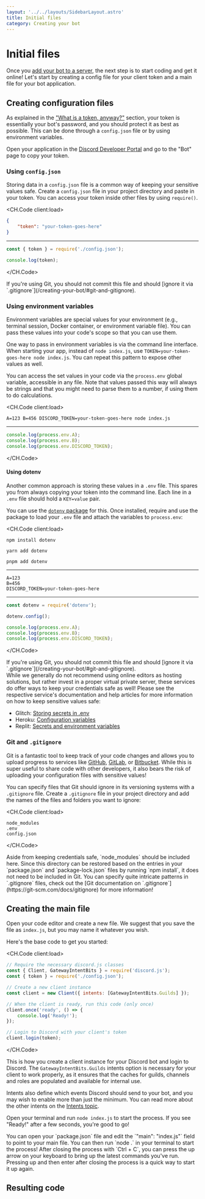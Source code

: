 ```yaml
---
layout: '../../layouts/SidebarLayout.astro'
title: Initial files
category: Creating your bot
---
```



# Initial files

Once you [add your bot to a server](/preparations/adding-your-bot-to-servers.md), the next step is to start coding and get it online! Let's start by creating a config file for your client token and a main file for your bot application.

## Creating configuration files

As explained in the ["What is a token, anyway?"](/preparations/setting-up-a-bot-application.md#what-is-a-token-anyway) section, your token is essentially your bot's password, and you should protect it as best as possible. This can be done through a `config.json` file or by using environment variables.

Open your application in the [Discord Developer Portal](https://discord.com/developers/applications) and go to the "Bot" page to copy your token.

### Using `config.json`

Storing data in a `config.json` file is a common way of keeping your sensitive values safe. Create a `config.json` file in your project directory and paste in your token. You can access your token inside other files by using `require()`.

<CH.Code client:load>

```json config.json
{
	"token": "your-token-goes-here"
}
```

---

```js Usage
const { token } = require('./config.json');

console.log(token);
```

</CH.Code>

<Caution>
	If you're using Git, you should not commit this file and should [ignore it via
	`.gitignore`](/creating-your-bot/#git-and-gitignore).
</Caution>

### Using environment variables

Environment variables are special values for your environment (e.g., terminal session, Docker container, or environment variable file). You can pass these values into your code's scope so that you can use them.

One way to pass in environment variables is via the command line interface. When starting your app, instead of `node index.js`, use `TOKEN=your-token-goes-here node index.js`. You can repeat this pattern to expose other values as well.

You can access the set values in your code via the `process.env` global variable, accessible in any file. Note that values passed this way will always be strings and that you might need to parse them to a number, if using them to do calculations.

<CH.Code client:load>

```shellscript Command line
A=123 B=456 DISCORD_TOKEN=your-token-goes-here node index.js
```

---

```js Usage
console.log(process.env.A);
console.log(process.env.B);
console.log(process.env.DISCORD_TOKEN);
```

</CH.Code>

#### Using dotenv

Another common approach is storing these values in a `.env` file. This spares you from always copying your token into the command line. Each line in a `.env` file should hold a `KEY=value` pair.

You can use the [`dotenv` package](https://www.npmjs.com/package/dotenv) for this. Once installed, require and use the package to load your `.env` file and attach the variables to `process.env`:

<CH.Code client:load>

```shellscript npm
npm install dotenv
```

```shellscript yarn
yarn add dotenv
```

```shellscript pnpm
pnpm add dotenv
```

---

```text .env
A=123
B=456
DISCORD_TOKEN=your-token-goes-here
```

---

```js Usage
const dotenv = require('dotenv');

dotenv.config();

console.log(process.env.A);
console.log(process.env.B);
console.log(process.env.DISCORD_TOKEN);
```

</CH.Code>

<Caution>
	If you're using Git, you should not commit this file and should [ignore it via
	`.gitignore`](/creating-your-bot/#git-and-gitignore).
</Caution>

<Section client:load title="Online editors (Glitch, Heroku, Replit, etc.)" defaultClosed padded dense background gutter>
While we generally do not recommend using online editors as hosting solutions, but rather invest in a proper virtual private server, these services do offer ways to keep your credentials safe as well! Please see the respective service's documentation and help articles for more information on how to keep sensitive values safe:

- Glitch: [Storing secrets in .env](https://glitch.happyfox.com/kb/article/18)
- Heroku: [Configuration variables](https://devcenter.heroku.com/articles/config-vars)
- Replit: [Secrets and environment variables](https://docs.replit.com/repls/secrets-environment-variables)

</Section>

### Git and `.gitignore`

Git is a fantastic tool to keep track of your code changes and allows you to upload progress to services like [GitHub](https://github.com/), [GitLab](https://about.gitlab.com/), or [Bitbucket](https://bitbucket.org/product). While this is super useful to share code with other developers, it also bears the risk of uploading your configuration files with sensitive values!

You can specify files that Git should ignore in its versioning systems with a `.gitignore` file. Create a `.gitignore` file in your project directory and add the names of the files and folders you want to ignore:

<CH.Code client:load>

```
node_modules
.env
config.json
```

</CH.Code>

<Tip>
	Aside from keeping credentials safe, `node_modules` should be included here. Since this directory can be restored
	based on the entries in your `package.json` and `package-lock.json` files by running `npm install`, it does not need
	to be included in Git. You can specify quite intricate patterns in `.gitignore` files, check out the [Git
	documentation on `.gitignore`](https://git-scm.com/docs/gitignore) for more information!
</Tip>

## Creating the main file

Open your code editor and create a new file. We suggest that you save the file as `index.js`, but you may name it whatever you wish.

Here's the base code to get you started:

<CH.Code client:load>

```js
// Require the necessary discord.js classes
const { Client, GatewayIntentBits } = require('discord.js');
const { token } = require('./config.json');

// Create a new client instance
const client = new Client({ intents: [GatewayIntentBits.Guilds] });

// When the client is ready, run this code (only once)
client.once('ready', () => {
	console.log('Ready!');
});

// Login to Discord with your client's token
client.login(token);
```

</CH.Code>

This is how you create a client instance for your Discord bot and login to Discord. The `GatewayIntentBits.Guilds` intents option is necessary for your client to work properly, as it ensures that the caches for guilds, channels and roles are populated and available for internal use.

Intents also define which events Discord should send to your bot, and you may wish to enable more than just the minimum. You can read more about the other intents on the [Intents topic](/popular-topics/intents).

Open your terminal and run `node index.js` to start the process. If you see "Ready!" after a few seconds, you're good to go!

<Tip>
	You can open your `package.json` file and edit the `"main": "index.js"` field to point to your main file. You can then
	run `node .` in your terminal to start the process! After closing the process with `Ctrl + C`, you can press the up
	arrow on your keyboard to bring up the latest commands you've run. Pressing up and then enter after closing the
	process is a quick way to start it up again.
</Tip>

## Resulting code

<ResultingCode path="creating-your-bot/initial-files" />
